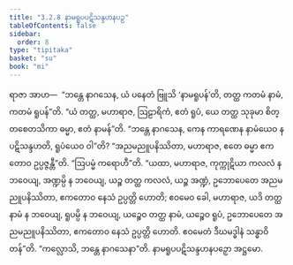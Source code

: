 ```yaml
---
title: "3.2.8 နာမရူပပဋိသန္ဒဟနပဉှ"
tableOfContents: false
sidebar:
  order: 8
type: "tipitaka"
basket: "su"
book: "mi"
---
```



<DynamicBreadcrumb />

<Division number="47" book="mi">

<Paragraph number="219" book="mi">
ရာဇာ အာဟ—  “ဘန္တေ နာဂသေန, ယံ ပနေတံ ဗြူသိ ‘နာမရူပန်’တိ, တတ္ထ ကတမံ နာမံ, ကတမံ ရူပန်”တိ. “ယံ တတ္ထ, မဟာရာဇ, ဩဠာရိကံ, ဧတံ ရူပံ, ယေ တတ္ထ သုခုမာ စိတ္တစေတသိကာ ဓမ္မာ, ဧတံ နာမန်”တိ. “ဘန္တေ နာဂသေန, ကေန ကာရဏေန နာမံယေဝ န ပဋိသန္ဒဟတိ, ရူပံယေဝ ဝါ”တိ? “အညမညူပနိဿိတာ, မဟာရာဇ, ဧတေ ဓမ္မာ ဧကတောဝ ဥပ္ပဇ္ဇန္တီ”တိ.
</Paragraph>

<Paragraph number="220" book="mi">
“ဩပမ္မံ ကရောဟီ”တိ. “ယထာ, မဟာရာဇ, ကုက္ကုဋိယာ ကလလံ န ဘဝေယျ, အဏ္ဍမ္ပိ န ဘဝေယျ, ယဉ္စ တတ္ထ ကလလံ, ယဉ္စ အဏ္ဍံ, ဥဘောပေတေ အညမညူပနိဿိတာ, ဧကတောဝ နေသံ ဥပ္ပတ္တိ ဟောတိ; ဧဝမေဝ ခေါ, မဟာရာဇ, ယဒိ တတ္ထ နာမံ န ဘဝေယျ, ရူပမ္ပိ န ဘဝေယျ, ယဉ္စေဝ တတ္ထ နာမံ, ယဉ္စေဝ ရူပံ, ဥဘောပေတေ အညမညူပနိဿိတာ, ဧကတောဝ နေသံ ဥပ္ပတ္တိ ဟောတိ. ဧဝမေတံ ဒီဃမဒ္ဓါနံ သန္ဓာဝိတန်”တိ.
</Paragraph>

<Paragraph number="221" book="mi">
“ကလ္လောသိ, ဘန္တေ နာဂသေနာ”တိ.

</Paragraph>
</Division>

<Paragraph number="222" type="center" book="mi">
နာမရူပပဋိသန္ဒဟနပဉှော အဋ္ဌမော.
</Paragraph>
